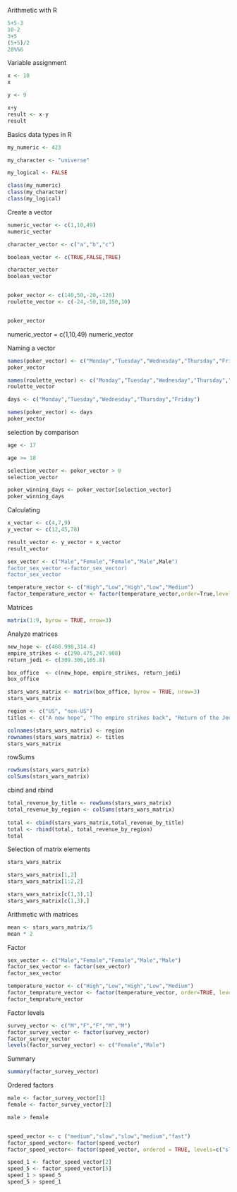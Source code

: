 Arithmetic with R

```{r}
5+5-3
10-2
3+5
(5+5)/2
28%%6

```

Variable assignment

```{r}
x <- 10
x

y <- 9

x+y
result <- x-y
result


```

Basics data types in R

```{r}

my_numeric <- 423

my_character <- "universe"

my_logical <- FALSE

class(my_numeric)
class(my_character)
class(my_logical)

```
Create a vector

```{r}

numeric_vector <- c(1,10,49)
numeric_vector

character_vector <- c("a","b","c")

boolean_vector <- c(TRUE,FALSE,TRUE)

character_vector
boolean_vector


poker_vector <- c(140,50,-20,-120)
roulette_vector <- c(-24,-50,10,350,10)


poker_vector

```

numeric_vector = c(1,10,49)
numeric_vector

Naming a vector

```{r}
names(poker_vector) <- c("Monday","Tuesday","Wednesday","Thursday","Friday")
poker_vector

names(roulette_vector) <- c("Monday","Tuesday","Wednesday","Thursday","Friday")
roulette_vector

days <- c("Monday","Tuesday","Wednesday","Thursday","Friday")

names(poker_vector) <- days
poker_vector

```

selection by comparison

```{r}

age <- 17

age >= 18

selection_vector <- poker_vector > 0
selection_vector

poker_winning_days <- poker_vector[selection_vector]
poker_winning_days
```
Calculating

```{r}
x_vector <- c(4,7,9)
y_vector <- c(12,45,78)

result_vector <- y_vector + x_vector
result_vector

```

```{r}
sex_vector <- c("Male","Female","Female","Male",Male")
factor_sex_vector <-factor_sex_vector)
factor_sex_vector

```

```{r}
temperature_vector <- c("High","Low","High","Low","Medium")
factor_temperature_vector <- factor(temperature_vector,order=True,levels=c("Low,"Medium","High"))

```


Matrices

```{r}
matrix(1:9, byrow = TRUE, nrow=3)
```
Analyze matrices

```{r}

new_hope <- c(460.998,314.4)
empire_strikes <- c(290.475,247.900)
return_jedi <- c(309.306,165.8)

box_office  <- c(new_hope, empire_strikes, return_jedi)
box_office

stars_wars_matrix <- matrix(box_office, byrow = TRUE, nrow=3)
stars_wars_matrix
```
```{r}
region <- c("US", "non-US")
titles <- c("A new hope", "The empire strikes back", "Return of the Jedi")

colnames(stars_wars_matrix) <- region
rownames(stars_wars_matrix) <- titles
stars_wars_matrix

```

rowSums

```{r}
rowSums(stars_wars_matrix)
colSums(stars_wars_matrix)
```
cbind and rbind


```{r}
total_revenue_by_title <- rowSums(stars_wars_matrix)
total_revenue_by_region <- colSums(stars_wars_matrix)
                                   
total <- cbind(stars_wars_matrix,total_revenue_by_title)
total <- rbind(total, total_revenue_by_region)
total


```
Selection of matrix elements

```{r}
stars_wars_matrix

stars_wars_matrix[1,2]
stars_wars_matrix[1:2,2]

stars_wars_matrix[c(1,3),1]
stars_wars_matrix[c(1,3),]

```
Arithmetic with matrices

```{r}

mean <- stars_wars_matrix/5
mean * 2

```
Factor

```{r}
sex_vector <- c("Male","Female","Female","Male","Male")
factor_sex_vector <- factor(sex_vector)
factor_sex_vector

```
```{r}
temperature_vector <- c("High","Low","High","Low","Medium")
factor_temprature_vector <- factor(temperature_vector, order=TRUE, levels=c("Low","Medium","High"))
factor_temprature_vector
```
Factor levels

```{r}
survey_vector <- c("M","F","F","M","M")
factor_survey_vector <- factor(survey_vector)
factor_survey_vector
levels(factor_survey_vector) <- c("Female","Male")
```

Summary

```{r}
summary(factor_survey_vector)
```
Ordered factors

```{r}
male <- factor_survey_vector[1]
female <- factor_survey_vector[2]

male > female


speed_vector <- c ("medium","slow","slow","medium","fast")
factor_speed_vector<- factor(speed_vector)
factor_speed_vector<- factor(speed_vector, ordered = TRUE, levels=c("slow","medium","fast"))

speed_1 <- factor_speed_vector[2]
speed_5 <- factor_speed_vector[5]
speed_1 > speed_5
speed_5 > speed_1


```





